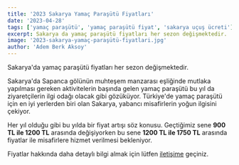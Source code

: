 ```yaml
---
title: '2023 Sakarya Yamaç Paraşütü Fiyatları'
date: '2023-04-28'
tags: ['yamaç paraşütü', 'yamaç paraşütü fiyat', 'sakarya uçuş ücreti']
excerpt: Sakarya da yamaç paraşütü fiyatları her sezon değişmektedir.
image: '2023-sakarya-yamaç-paraşütü-fiyatlari.jpg'
author: 'Adem Berk Aksoy'
---
```


Sakarya'da yamaç paraşütü fiyatları her sezon değişmektedir.

Sakarya'da Sapanca gölünün muhteşem manzarası eşliğinde mutlaka yapılması gereken aktivitelerin başında gelen yamaç paraşütü bu yıl da ziyaretçilerin ilgi odağı olacak gibi gözüküyor. Türkiye'de yamaç paraşütü için en iyi yerlerden biri olan Sakarya, yabancı misafirlerin yoğun ilgisini çekiyor.

<CustomImage src="https://raw.githubusercontent.com/ademberk90/yamacparasutusakarya-blogposts
/main/images/content/2023-sakarya-yamaç-paraşütü-fiyatları1.jpg" alt="Tandem Photo" />

Her yıl olduğu gibi bu yılda bir fiyat artışı söz konusu. Geçtiğimiz sene **900 TL ile 1200 TL** arasında değişiyorken bu sene **1200 TL ile 1750 TL** arasında fiyatlar ile misafirlere hizmet verilmesi bekleniyor.

Fiyatlar hakkında daha detaylı bilgi almak için lütfen [iletişime](/#iletisim) geçiniz.
